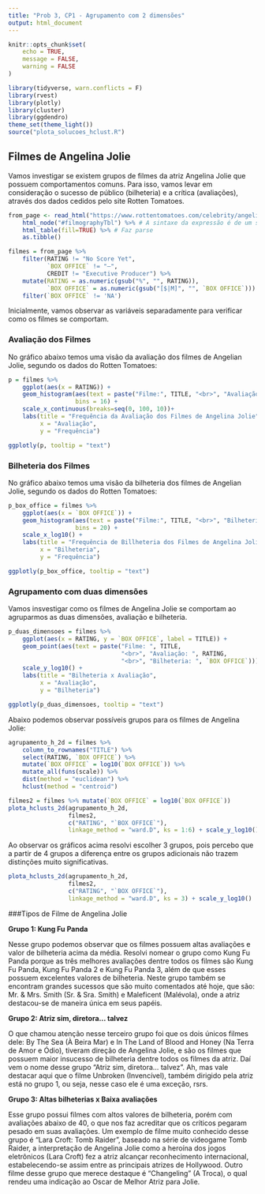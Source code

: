 ```yaml
---
title: "Prob 3, CP1 - Agrupamento com 2 dimensões"
output: html_document
---
```


```r
knitr::opts_chunk$set(
	echo = TRUE,
	message = FALSE,
	warning = FALSE
)
```

```r
library(tidyverse, warn.conflicts = F)
library(rvest)
library(plotly)
library(cluster)
library(ggdendro)
theme_set(theme_light())
source("plota_solucoes_hclust.R")
```


## Filmes de Angelina Jolie

Vamos investigar se existem grupos de filmes da atriz Angelina Jolie que possuem comportamentos comuns. Para isso, vamos levar em consideração o sucesso de público (bilheteria) e a crítica (avaliações), através dos dados cedidos pelo site Rotten Tomatoes.


```r
from_page <- read_html("https://www.rottentomatoes.com/celebrity/angelina_jolie") %>% 
    html_node("#filmographyTbl") %>% # A sintaxe da expressão é de um seletor à lá JQuery: https://rdrr.io/cran/rvest/man/html_nodes.html 
    html_table(fill=TRUE) %>% # Faz parse
    as.tibble()

filmes = from_page %>% 
    filter(RATING != "No Score Yet", 
           `BOX OFFICE` != "—", 
           CREDIT != "Executive Producer") %>%
    mutate(RATING = as.numeric(gsub("%", "", RATING)), 
           `BOX OFFICE` = as.numeric(gsub("[$|M]", "", `BOX OFFICE`))) %>% 
    filter(`BOX OFFICE` != 'NA')
```


Inicialmente, vamos observar as variáveis separadamente para verificar como os filmes se comportam.

### Avaliação dos Filmes

No gráfico abaixo temos uma visão da avaliação dos filmes de Angelian Jolie, segundo os dados do Rotten Tomatoes: 

```r
p = filmes %>% 
    ggplot(aes(x = RATING)) + 
    geom_histogram(aes(text = paste("Filme:", TITLE, "<br>", "Avaliação:", RATING)),
                   bins = 16) + 
    scale_x_continuous(breaks=seq(0, 100, 10))+
    labs(title = "Frequência da Avaliação dos Filmes de Angelina Jolie", 
         x = "Avaliação", 
         y = "Frequência")

ggplotly(p, tooltip = "text")
```

### Bilheteria dos Filmes

No gráfico abaixo temos uma visão da bilheteria dos filmes de Angelian Jolie, segundo os dados do Rotten Tomatoes: 

```r
p_box_office = filmes %>% 
    ggplot(aes(x = `BOX OFFICE`)) + 
    geom_histogram(aes(text = paste("Filme:", TITLE, "<br>", "Bilheteria:", `BOX OFFICE`)),
                   bins = 20) + 
    scale_x_log10() + 
    labs(title = "Frequência de Billheteria dos Filmes de Angelina Jolie", 
         x = "Bilheteria", 
         y = "Frequência")

ggplotly(p_box_office, tooltip = "text")

```

### Agrupamento com duas dimensões

Vamos insvestigar como os filmes de Angelina Jolie se comportam ao agruparmos as duas dimensões, avaliação e bilheteria.

```r
p_duas_dimensoes = filmes %>% 
    ggplot(aes(x = RATING, y = `BOX OFFICE`, label = TITLE)) + 
    geom_point(aes(text = paste("Filme: ", TITLE, 
                                "<br>", "Avaliação: ", RATING, 
                                "<br>", "Bilheteria: ", `BOX OFFICE`))) +
    scale_y_log10() +
    labs(title = "Bilheteria x Avaliação", 
         x = "Avaliação", 
         y = "Bilheteria")

ggplotly(p_duas_dimensoes, tooltip = "text")
```

Abaixo podemos observar possíveis grupos para os filmes de Angelina Jolie:  

```r
agrupamento_h_2d = filmes %>% 
    column_to_rownames("TITLE") %>%
    select(RATING, `BOX OFFICE`) %>% 
    mutate(`BOX OFFICE` = log10(`BOX OFFICE`)) %>% 
    mutate_all(funs(scale)) %>% 
    dist(method = "euclidean") %>% 
    hclust(method = "centroid")

filmes2 = filmes %>% mutate(`BOX OFFICE` = log10(`BOX OFFICE`))
plota_hclusts_2d(agrupamento_h_2d, 
                 filmes2, 
                 c("RATING", "`BOX OFFICE`"), 
                 linkage_method = "ward.D", ks = 1:6) + scale_y_log10()
```

Ao observar os gráficos acima resolvi escolher 3 grupos, pois percebo que a partir de 4 grupos a diferença entre os grupos adicionais não trazem distinções muito significativas.  

```r
plota_hclusts_2d(agrupamento_h_2d, 
                 filmes2, 
                 c("RATING", "`BOX OFFICE`"), 
                 linkage_method = "ward.D", ks = 3) + scale_y_log10()
```

###Tipos de Filme de Angelina Jolie

**Grupo 1: Kung Fu Panda** 

Nesse grupo podemos observar que os filmes possuem altas avaliações e valor de bilheteria acima da média. Resolvi nomear o grupo como Kung Fu Panda porque as três melhores avaliações dentre todos os filmes são Kung Fu Panda, Kung Fu Panda 2 e Kung Fu Panda 3, além de que esses possuem excelentes valores de bilheteria. Neste grupo também se encontram grandes sucessos que são muito comentados até hoje, que são: Mr. & Mrs. Smith (Sr. & Sra. Smith) e Maleficent (Malévola), onde a atriz destacou-se de maneira única em seus papéis. 

**Grupo 2: Atriz sim, diretora... talvez** 

O que chamou atenção nesse terceiro grupo foi que os dois únicos filmes dele: By The Sea (À Beira Mar) e In The Land of Blood and Honey (Na Terra de Amor e Ódio), tiveram direção de Angelina Jolie, e são os filmes que possuem maior insucesso de bilheteria dentre todos os filmes da atriz. Daí vem o nome desse grupo "Atriz sim, diretora... talvez". Ah, mas vale destacar aqui que o filme Unbroken (Invencível), também dirigido pela atriz está no grupo 1, ou seja, nesse caso ele é uma exceção, rsrs.

**Grupo 3: Altas bilheterias x Baixa avaliações** 

Esse grupo possui filmes com altos valores de bilheteria, porém com avaliações abaixo de 40, o que nos faz acreditar que os críticos pegaram pesado em suas avaliações. Um exemplo de filme muito conhecido desse grupo é "Lara Croft: Tomb Raider", baseado na série de videogame Tomb Raider, a interpretação de Angelina Jolie como a heroína dos jogos eletrônicos (Lara Croft) fez a atriz alcançar reconhecimento internacional, estabelecendo-se assim entre as principais atrizes de Hollywood. Outro filme desse grupo que merece destaque é "Changeling" (A Troca), o qual rendeu uma indicação ao Oscar de Melhor Atriz para Jolie.




